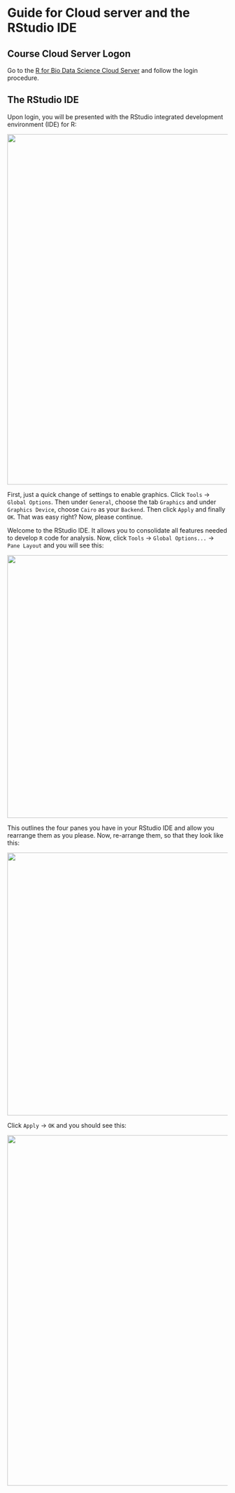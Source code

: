 # Guide for Cloud server and the RStudio IDE {.unnumbered}

## Course Cloud Server Logon

Go to the [R for Bio Data Science Cloud Server](https://teaching.healthtech.dtu.dk/22100/rstudio.php) and follow the login procedure.

## The RStudio IDE

Upon login, you will be presented with the RStudio integrated development environment (IDE) for R:

![](images/lab01_01.png){fig-align="center" width="800px"}

First, just a quick change of settings to enable graphics. Click `Tools` $\rightarrow$ `Global Options`. Then under `General`, choose the tab `Graphics` and under `Graphics Device`, choose `Cairo` as your `Backend`. Then click `Apply` and finally `OK`. That was easy right? Now, please continue.

Welcome to the RStudio IDE. It allows you to consolidate all features needed to develop `R` code for analysis. Now, click `Tools` $\rightarrow$ `Global Options...` $\rightarrow$ `Pane Layout` and you will see this:

![](images/lab01_02.png){fig-align="center" width="600px"}

This outlines the four panes you have in your RStudio IDE and allow you rearrange them as you please. Now, re-arrange them, so that they look like this:

![](images/lab01_03.png){fig-align="center" width="600px"}

Click `Apply` $\rightarrow$ `OK` and you should see this:

![](images/lab01_04.png){fig-align="center" width="800px"}
